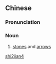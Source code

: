 ==Chinese==
{{zh-forms}}

===Pronunciation===
{{zh-pron
|m=shíjiàn
|cat=n
}}

===Noun===
{{zh-noun}}

# {{lb|zh|literary}} [[stone]]s and [[arrow]]s

[[Category:Mandarin literary terms|shi2jian4]]